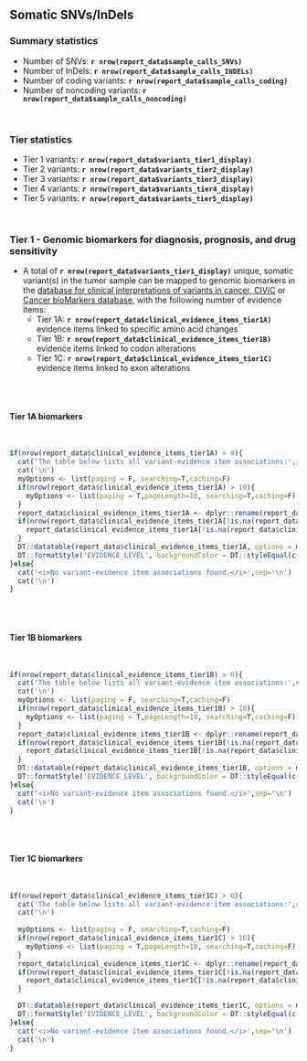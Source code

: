 ## Somatic SNVs/InDels

### Summary statistics

* Number of SNVs: __`r nrow(report_data$sample_calls_SNVs)`__
* Number of InDels: __`r nrow(report_data$sample_calls_INDELs)`__
* Number of coding variants: __`r nrow(report_data$sample_calls_coding)`__
* Number of noncoding variants: __`r nrow(report_data$sample_calls_noncoding)`__

<br>

### Tier statistics

* Tier 1 variants: __`r nrow(report_data$variants_tier1_display)`__
* Tier 2 variants: __`r nrow(report_data$variants_tier2_display)`__
* Tier 3 variants: __`r nrow(report_data$variants_tier3_display)`__
* Tier 4 variants: __`r nrow(report_data$variants_tier4_display)`__
* Tier 5 variants: __`r nrow(report_data$variants_tier5_display)`__

<br>


### Tier 1 - Genomic biomarkers for diagnosis, prognosis, and drug sensitivity {.tabset}

- A total of __`r nrow(report_data$variants_tier1_display)`__ unique, somatic variant(s) in the tumor sample can be mapped to genomic biomarkers in the [database for clinical interpretations of variants in cancer, CIViC](https://civic.genome.wustl.edu/#/home) or [Cancer bioMarkers database](https://www.cancergenomeinterpreter.org/biomarkers), with the following number of evidence items:
    * Tier 1A: __`r nrow(report_data$clinical_evidence_items_tier1A)`__ evidence items linked to specific amino acid changes
    * Tier 1B: __`r nrow(report_data$clinical_evidence_items_tier1B)`__ evidence items linked to codon alterations
    * Tier 1C: __`r nrow(report_data$clinical_evidence_items_tier1C)`__ evidence items linked to exon alterations

<br><br>

#### Tier 1A biomarkers

<br>

```r

if(nrow(report_data$clinical_evidence_items_tier1A) > 0){
  cat('The table below lists all variant-evidence item associations:',sep='\n')
  cat('\n')
  myOptions <- list(paging = F, searching=T,caching=F)
  if(nrow(report_data$clinical_evidence_items_tier1A) > 10){
    myOptions <- list(paging = T,pageLength=10, searching=T,caching=F)
  }
  report_data$clinical_evidence_items_tier1A <- dplyr::rename(report_data$clinical_evidence_items_tier1A, DOCM_DISEASE = OTHER_DISEASE_DOCM, DOCM_LITERATURE = OTHER_LITERATURE_DOCM)
  if(nrow(report_data$clinical_evidence_items_tier1A[!is.na(report_data$clinical_evidence_items_tier1A$INTOGEN_DRIVER_MUT),]) > 0){
    report_data$clinical_evidence_items_tier1A[!is.na(report_data$clinical_evidence_items_tier1A$INTOGEN_DRIVER_MUT),]$INTOGEN_DRIVER_MUT <- TRUE
  }
  DT::datatable(report_data$clinical_evidence_items_tier1A, options = myOptions, escape=F, extensions = "Responsive") %>%
  DT::formatStyle('EVIDENCE_LEVEL', backgroundColor = DT::styleEqual(c('A: Validated','B: Clinical evidence','C: Case study','D: Preclinical evidence','E: Indirect evidence'), c("#009E73","#56B4E9", "#0072B2","#E69F00", "#F0E442")))
}else{
  cat('<i>No variant-evidence item associations found.</i>',sep='\n')
  cat('\n')
}
```

<br><br>

#### Tier 1B biomarkers

<br>

```r

if(nrow(report_data$clinical_evidence_items_tier1B) > 0){
  cat('The table below lists all variant-evidence item associations:',sep='\n')
  cat('\n')
  myOptions <- list(paging = F, searching=T,caching=F)
  if(nrow(report_data$clinical_evidence_items_tier1B) > 10){
    myOptions <- list(paging = T,pageLength=10, searching=T,caching=F)
  }
  report_data$clinical_evidence_items_tier1B <- dplyr::rename(report_data$clinical_evidence_items_tier1B, DOCM_DISEASE = OTHER_DISEASE_DOCM, DOCM_LITERATURE = OTHER_LITERATURE_DOCM)
  if(nrow(report_data$clinical_evidence_items_tier1B[!is.na(report_data$clinical_evidence_items_tier1B$INTOGEN_DRIVER_MUT),]) > 0){
    report_data$clinical_evidence_items_tier1B[!is.na(report_data$clinical_evidence_items_tier1B$INTOGEN_DRIVER_MUT),]$INTOGEN_DRIVER_MUT <- TRUE
  }
  DT::datatable(report_data$clinical_evidence_items_tier1B, options = myOptions, escape=F, extensions = "Responsive") %>%
  DT::formatStyle('EVIDENCE_LEVEL', backgroundColor = DT::styleEqual(c('A: Validated','B: Clinical evidence','C: Case study','D: Preclinical evidence','E: Indirect evidence'), c("#009E73","#56B4E9", "#0072B2","#E69F00", "#F0E442")))
}else{
  cat('<i>No variant-evidence item associations found.</i>',sep='\n')
  cat('\n')
}
```

<br><br>

#### Tier 1C biomarkers

<br>

```r

if(nrow(report_data$clinical_evidence_items_tier1C) > 0){
  cat('The table below lists all variant-evidence item associations:',sep='\n')
  cat('\n')
  
  myOptions <- list(paging = F, searching=T,caching=F)
  if(nrow(report_data$clinical_evidence_items_tier1C) > 10){
    myOptions <- list(paging = T,pageLength=10, searching=T,caching=F)
  }
  report_data$clinical_evidence_items_tier1C <- dplyr::rename(report_data$clinical_evidence_items_tier1C, DOCM_DISEASE = OTHER_DISEASE_DOCM, DOCM_LITERATURE = OTHER_LITERATURE_DOCM)
  if(nrow(report_data$clinical_evidence_items_tier1C[!is.na(report_data$clinical_evidence_items_tier1C$INTOGEN_DRIVER_MUT),]) > 0){
    report_data$clinical_evidence_items_tier1C[!is.na(report_data$clinical_evidence_items_tier1C$INTOGEN_DRIVER_MUT),]$INTOGEN_DRIVER_MUT <- TRUE
  }

  DT::datatable(report_data$clinical_evidence_items_tier1C, options = myOptions, escape=F, extensions = "Responsive") %>%
  DT::formatStyle('EVIDENCE_LEVEL', backgroundColor = DT::styleEqual(c('A: Validated','B: Clinical evidence','C: Case study','D: Preclinical evidence','E: Indirect evidence'), c("#009E73","#56B4E9", "#0072B2","#E69F00", "#F0E442")))
}else{
  cat('<i>No variant-evidence item associations found.</i>',sep='\n')
  cat('\n')
}
```

<br><br>
